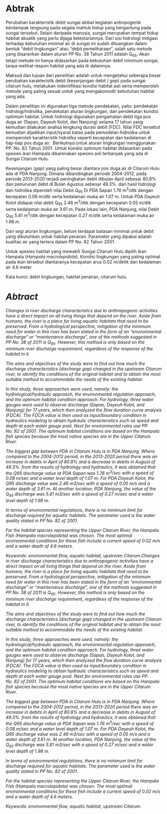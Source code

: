 # Abtrak {.unnumbered}

Perubahan karakteristik debit sungai akibat kegiatan antropogenik berdampak langsung pada segala mahluk hidup yang bergantung pada sungai tersebut. Selain daripada manusia, sungai merupakan tempat hidup habitat akuatik yang perlu dijaga kelestariannya. Dari sisi hidrologi mitigasi terhadap kebutuhan minimal air di sungai ini sudah dituangkan dalam bentuk "debit lingkungan" atau "debit pemeliharaan", salah satu metode yang disarankan dalam aturan PP No. 38 Tahun 2011 adalah Q~95~. Akan tetapi metode ini hanya didasarkan pada kebutuhan debit minimum sungai, tanpa melihat respon habitat yang ada di dalamnya.

Maksud dan tujuan dari penelitian adalah untuk mengetahui seberapa besar perubahan karakteristik debit (kesenjangan debit / *gap*) pada sungai citarum hulu, melakukan indentifikasi kondisi habitat asli serta memperoleh metode yang paling sesuai untuk yang mengakomodir kebutuhan habitat yang ada.

Dalam penelitian ini digunakan tiga metode pendekatan, yaitu: pendekatan hidrologi/hidrolika, pendekatan aturan lingkungan, dan pendekatan kondisi optimum habitat. Untuk hidrologi digunakan pengamatan debit tiga pos duga air (Sapan, Dayeuh Kolot, dan Nanjung) selama 17 tahun yang kemudian dilakukan analisa lengkung durasi debit (FDC). Nilai FDC tersebut kemudian dijadikan input/syarat batas pada pemodelan hidrolika untuk memperoleh karakteristik hidrolika seperti kecepatan dan kedalaman di tiap-tiap pos duga air.  Berikutnya untuk aturan lingkungan menggunakan PP. No. 82 Tahun 2001. Untuk kondisi optimum habitat didasarkan pada spesies ikan Hampala dikarenakan spesies asli terbanyak yang ada di Sungai Citarum Hulu.

Kesenjangan (*gap*) yang paling besar diantara pos duga air di Citarum Hulu ada di PDA Nanjung. Dimana dibandingkan periode 2004-2012, pada periode 2013-2020 terjadi peningkatan debit dibulan April sebesar 80.8% dan penurunan debit di Bulan Agustus sebesar 49.3%. dari hasil hidrologi dan hidrolika diperoleh nilai Debit Q~95~ Di PDA Sapan 1.76 m^3^/dtk dengan kecepatan 0.08 m/dtk serta kedalaman muka air 1.07 m. Untuk PDA Dayeuh Kolot didapat nilai debit Q~95~ 2.46 m^3^/dtk dengan kecepatan 0.05 m/dtk serta kedalaman muka air 3.61 m. Pada lokasi lain, PDA Nanjung, nilai Debit Q~95~ 5.81 m^3^/dtk dengan kecepatan 0.27 m/dtk serta kedalaman muka air 1.98 m.

Dari segi aturan lingkungan, belum terdapat batasan minimal untuk debit yang dibutuhkan untuk habitat perairan. Parameter yang dipakai adalah kualitas air yang tertera dalam PP No. 82 Tahun 2001.

Untuk spesies habitat yang mewakili Sungai Citarum Hulu dipilih Ikan Hampala (*Hampala macrolepidota*). Kondisi lingkungan yang paling optimal pada ikan tersebut diantaranya kecepatan arus 0.02 m/detik dan kedalaman air 4.6 meter.

Kata kunci: debit lingkungan, habitat perairan, citarum hulu.

# *Abtract* {.unnumbered}

*Changes in river discharge characteristics due to anthropogenic activities have a direct impact on all living things that depend on the river. Aside from humans, the river is a place for living aquatic habitats that need to be preserved. From a hydrological perspective, mitigation of the minimum need for water in this river has been stated in the form of an "environmental discharge" or "maintenance discharge", one of the methods suggested in PP No. 38 of 2011 is Q~95~. However, this method is only based on the minimum river discharge requirement, regardless of the response of the habitat in it.*

*The aims and objectives of the study were to find out how much the discharge characteristics (discharge gap) changed in the upstream Citarum river, to identify the conditions of the original habitat and to obtain the most suitable method to accommodate the needs of the existing habitat.*

*In this study, three approaches were used, namely: the hydrological/hydraulic approach, the environmental regulation approach, and the optimum habitat condition approach. For hydrology, three water gauges were used to observe discharge (Sapan, Dayeuh Kolot, and Nanjung) for 17 years, which then analyzed the flow duration curve analysis (FDCA). The FDCA value is then used as input/boundary condition in hydraulics modeling to obtain hydraulic characteristics such as speed and depth at each water gauge post. Next for environmental rules use PP. No. 82 of 2001. The optimum habitat conditions are based on the Hampala fish species because the most native species are in the Upper Citarum River.*

*The biggest gap between PDA in Citarum Hulu is in PDA Nanjung. Where compared to the 2004-2012 period, in the 2013-2020 period there was an increase in debits in April of 80.8% and a decrease in debits in August of 49.3%. from the results of hydrology and hydraulics, it was obtained that the Q95 discharge value at PDA Sapan was 1.76 m*^3^*/sec with a speed of 0.08 m/sec and a water level depth of 1.07 m. For PDA Dayeuh Kolot, the Q95 discharge value was 2.46 m3/sec with a speed of 0.05 m/s and a water depth of 3.61 m. At another location, PDA Nanjung, the value of the Q~95~ discharge was 5.81 m3/sec with a speed of 0.27 m/sec and a water level depth of 1.98 m.*

*In terms of environmental regulations, there is no minimum limit for discharge required for aquatic habitats. The parameter used is the water quality stated in PP No. 82 of 2001.*

*For the habitat species representing the Upper Citarum River, the Hampala Fish (Hampala macrolepidota) was chosen. The most optimal environmental conditions for these fish include a current speed of 0.02 m/s and a water depth of 4.6 meters.*

*Keywords: environmental flow, aquatic habitat, upstream Citarum.Changes in river discharge characteristics due to anthropogenic activities have a direct impact on all living things that depend on the river. Aside from humans, the river is a place for living aquatic habitats that need to be preserved. From a hydrological perspective, mitigation of the minimum need for water in this river has been stated in the form of an "environmental discharge" or "maintenance discharge", one of the methods suggested in PP No. 38 of 2011 is Q~95~. However, this method is only based on the minimum river discharge requirement, regardless of the response of the habitat in it.*

*The aims and objectives of the study were to find out how much the discharge characteristics (discharge gap) changed in the upstream Citarum river, to identify the conditions of the original habitat and to obtain the most suitable method to accommodate the needs of the existing habitat.*

*In this study, three approaches were used, namely: the hydrological/hydraulic approach, the environmental regulation approach, and the optimum habitat condition approach. For hydrology, three water gauges were used to observe discharge (Sapan, Dayeuh Kolot, and Nanjung) for 17 years, which then analyzed the flow duration curve analysis (FDCA). The FDCA value is then used as input/boundary condition in hydraulics modeling to obtain hydraulic characteristics such as speed and depth at each water gauge post. Next for environmental rules use PP. No. 82 of 2001. The optimum habitat conditions are based on the Hampala fish species because the most native species are in the Upper Citarum River.*

*The biggest gap between PDA in Citarum Hulu is in PDA Nanjung. Where compared to the 2004-2012 period, in the 2013-2020 period there was an increase in debits in April of 80.8% and a decrease in debits in August of 49.3%. from the results of hydrology and hydraulics, it was obtained that the Q95 discharge value at PDA Sapan was 1.76 m*^3^*/sec with a speed of 0.08 m/sec and a water level depth of 1.07 m. For PDA Dayeuh Kolot, the Q95 discharge value was 2.46 m3/sec with a speed of 0.05 m/s and a water depth of 3.61 m. At another location, PDA Nanjung, the value of the Q~95~ discharge was 5.81 m3/sec with a speed of 0.27 m/sec and a water level depth of 1.98 m.*

*In terms of environmental regulations, there is no minimum limit for discharge required for aquatic habitats. The parameter used is the water quality stated in PP No. 82 of 2001.*

*For the habitat species representing the Upper Citarum River, the Hampala Fish (Hampala macrolepidota) was chosen. The most optimal environmental conditions for these fish include a current speed of 0.02 m/s and a water depth of 4.6 meters.*

*Keywords: environmental flow, aquatic habitat, upstream Citarum.*
